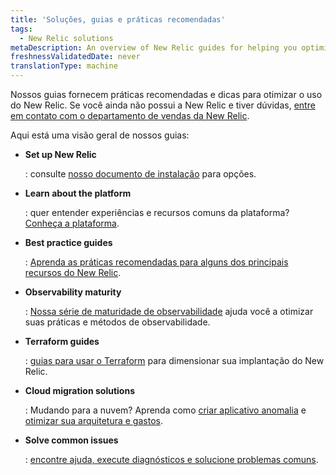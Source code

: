 ```yaml
---
title: 'Soluções, guias e práticas recomendadas'
tags:
  - New Relic solutions
metaDescription: An overview of New Relic guides for helping you optimize your monitoring and observability practices.
freshnessValidatedDate: never
translationType: machine
---
```


Nossos guias fornecem práticas recomendadas e dicas para otimizar o uso do New Relic. Se você ainda não possui a New Relic e tiver dúvidas, [entre em contato com o departamento de vendas da New Relic](https://newrelic.com/contact-sales).

Aqui está uma visão geral de nossos guias:

* <DoNotTranslate>**Set up New Relic**</DoNotTranslate>

  : consulte [nosso documento de instalação](/docs/new-relic-solutions/new-relic-one/install-configure/install-new-relic) para opções.

* <DoNotTranslate>**Learn about the platform**</DoNotTranslate>

  : quer entender experiências e recursos comuns da plataforma? [Conheça a plataforma](/docs/new-relic-solutions/new-relic-one/introduction-new-relic-one).

* <DoNotTranslate>**Best practice guides**</DoNotTranslate>

  : [Aprenda as práticas recomendadas para alguns dos principais recursos do New Relic](/docs/new-relic-solutions/best-practices-guides/full-stack-observability/overview-best-practices).

* <DoNotTranslate>**Observability maturity**</DoNotTranslate>

  : [Nossa série de maturidade de observabilidade](/docs/new-relic-solutions/observability-maturity/introduction) ajuda você a otimizar suas práticas e métodos de observabilidade.

* <DoNotTranslate>**Terraform guides**</DoNotTranslate>

  : [guias para usar o Terraform](/docs/more-integrations/terraform/terraform-intro) para dimensionar sua implantação do New Relic.

* <DoNotTranslate>**Cloud migration solutions**</DoNotTranslate>

  : Mudando para a nuvem? Aprenda como [criar aplicativo anomalia](/docs/new-relic-solutions/new-relic-solutions/create-application-baselines) e [otimizar sua arquitetura e gastos](/docs/new-relic-solutions/new-relic-solutions/optimize-cloud-architecture-spend-continuously-improve-your-modern-cloud-environment).

* <DoNotTranslate>**Solve common issues**</DoNotTranslate>

  : [encontre ajuda, execute diagnósticos e solucione problemas comuns](/docs/new-relic-solutions/solve-common-issues/find-help-use-support-portal).